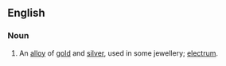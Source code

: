 ==English==
===Noun===
{{en-noun|-|sg=[[green]] [[gold]]}}

# An [[alloy]] of [[gold]] and [[silver]], used in some jewellery; [[electrum]].